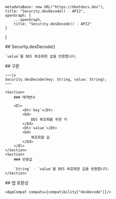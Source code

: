 
    metadataBase: new URL("https://kbotdocs.dev"),
    title: "Security.desDecode() - API2",
    openGraph: {
        ...openGraph,
        title: "Security.desDecode() - API2"
    }
}

<Section>
    ## Security.desDecode()

    `value`를 DES 복호화한 값을 반환합니다.
</Section>
<Section>
    ## 구문

    ~~~js
    Security.desDecode(key: String, value: String);
    ~~~

    <Section>
        ### 매개변수

        <Dl>
            <Dt>`key`</Dt>
            <Dd>
                DES 복호화를 위한 키
            </Dd>
            <Dt>`value`</Dt>
            <Dd>
                복호화할 값
            </Dd>
        </Dl>
    </Section>
    <Section>
        ### 반환값

        `String` - `value`를 DES 복호화한 값을 반환합니다.
    </Section>
</Section>
<Section>
    ## 앱 호환성

    <AppCompat compats={compatibility["desDecode"]}/>
</Section>